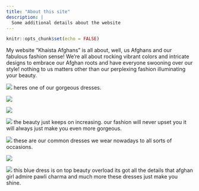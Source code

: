 ```yaml
---
title: "About this site"
description: |
  Some additional details about the website
---
```


```r
knitr::opts_chunk$set(echo = FALSE)
```
My website "Khaista Afghans" is all about, well, us Afghans and our fabulous fashion sense! We're all about rocking vibrant colors and intricate designs to embrace our Afghan roots and have everyone swooning over our style!
nothing to us matters other than our perplexing fashion illuminating your beauty.


![](images/.jpg)
heres  one of our gorgeous dresses.


![](images/kochi.jpg)


![](images/butterfly.jpg)



![](images/red beads.jpg)
the beauty just keeps on increasing.
our fashion will never upset you it will always just make you even more gorgeous.


![](images/orange.jpg)
these are our common dresses we wear nowadays  to all sorts of occasions.

![](images/baloch.jpg)

![](images/pawli.jpg)
this blue dress is on top beauty overload its got all the details that afghan girl admire pawli charma and much more these dresses just make you shine.




